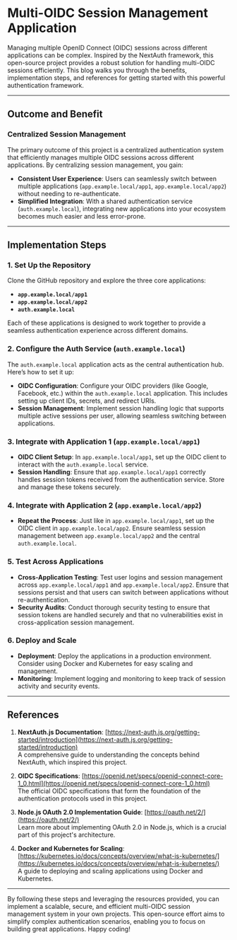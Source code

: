 # Multi-OIDC Session Management  Application

Managing multiple OpenID Connect (OIDC) sessions across different applications can be complex. Inspired by the NextAuth framework, this open-source project provides a robust solution for handling multi-OIDC sessions efficiently. This blog walks you through the benefits, implementation steps, and references for getting started with this powerful authentication framework.

---

## Outcome and Benefit

### Centralized Session Management
The primary outcome of this project is a centralized authentication system that efficiently manages multiple OIDC sessions across different applications. By centralizing session management, you gain:

- **Consistent User Experience**: Users can seamlessly switch between multiple applications (`app.example.local/app1`, `app.example.local/app2`) without needing to re-authenticate.
- **Simplified Integration**: With a shared authentication service (`auth.example.local`), integrating new applications into your ecosystem becomes much easier and less error-prone.

---

## Implementation Steps

### 1. Set Up the Repository
Clone the GitHub repository and explore the three core applications:

- **`app.example.local/app1`**
- **`app.example.local/app2`**
- **`auth.example.local`**

Each of these applications is designed to work together to provide a seamless authentication experience across different domains.

### 2. Configure the Auth Service (`auth.example.local`)
The `auth.example.local` application acts as the central authentication hub. Here’s how to set it up:

- **OIDC Configuration**: Configure your OIDC providers (like Google, Facebook, etc.) within the `auth.example.local` application. This includes setting up client IDs, secrets, and redirect URIs.
- **Session Management**: Implement session handling logic that supports multiple active sessions per user, allowing seamless switching between applications.

### 3. Integrate with Application 1 (`app.example.local/app1`)

- **OIDC Client Setup**: In `app.example.local/app1`, set up the OIDC client to interact with the `auth.example.local` service.
- **Session Handling**: Ensure that `app.example.local/app1` correctly handles session tokens received from the authentication service. Store and manage these tokens securely.

### 4. Integrate with Application 2 (`app.example.local/app2`)

- **Repeat the Process**: Just like in `app.example.local/app1`, set up the OIDC client in `app.example.local/app2`. Ensure seamless session management between `app.example.local/app2` and the central `auth.example.local`.

### 5. Test Across Applications

- **Cross-Application Testing**: Test user logins and session management across `app.example.local/app1` and `app.example.local/app2`. Ensure that sessions persist and that users can switch between applications without re-authentication.
- **Security Audits**: Conduct thorough security testing to ensure that session tokens are handled securely and that no vulnerabilities exist in cross-application session management.

### 6. Deploy and Scale

- **Deployment**: Deploy the applications in a production environment. Consider using Docker and Kubernetes for easy scaling and management.
- **Monitoring**: Implement logging and monitoring to keep track of session activity and security events.

---

## References

1. **NextAuth.js Documentation**: [https://next-auth.js.org/getting-started/introduction](https://next-auth.js.org/getting-started/introduction)  
   A comprehensive guide to understanding the concepts behind NextAuth, which inspired this project.

2. **OIDC Specifications**: [https://openid.net/specs/openid-connect-core-1_0.html](https://openid.net/specs/openid-connect-core-1_0.html)  
   The official OIDC specifications that form the foundation of the authentication protocols used in this project.

3. **Node.js OAuth 2.0 Implementation Guide**: [https://oauth.net/2/](https://oauth.net/2/)  
   Learn more about implementing OAuth 2.0 in Node.js, which is a crucial part of this project's architecture.

4. **Docker and Kubernetes for Scaling**: [https://kubernetes.io/docs/concepts/overview/what-is-kubernetes/](https://kubernetes.io/docs/concepts/overview/what-is-kubernetes/)  
   A guide to deploying and scaling applications using Docker and Kubernetes.

---

By following these steps and leveraging the resources provided, you can implement a scalable, secure, and efficient multi-OIDC session management system in your own projects. This open-source effort aims to simplify complex authentication scenarios, enabling you to focus on building great applications. Happy coding!
